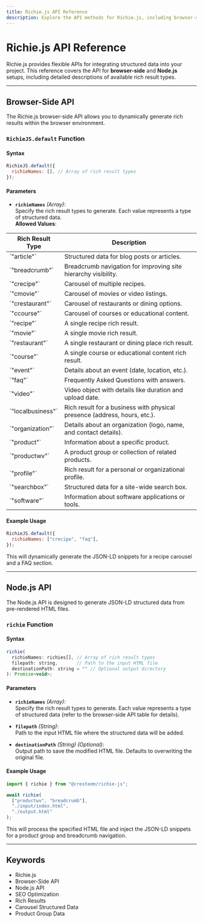 ```yaml
---
title: Richie.js API Reference
description: Explore the API methods for Richie.js, including browser-side and Node.js implementations for rich result generation.
---
```


# Richie.js API Reference

Richie.js provides flexible APIs for integrating structured data into your project. This reference covers the API for **browser-side** and **Node.js** setups, including detailed descriptions of available rich result types.

---

## Browser-Side API

The Richie.js browser-side API allows you to dynamically generate rich results within the browser environment.

### `RichieJS.default` Function

#### Syntax

```javascript
RichieJS.default({
  richieNames: [], // Array of rich result types
});
```

#### Parameters

- **`richieNames`** _(Array)_:  
  Specify the rich result types to generate. Each value represents a type of structured data.  
  **Allowed Values**:


<Table>
  <thead>
    <Tr>
      <Th>Rich Result Type</Th>
      <Th>Description</Th>
    </Tr>
  </thead>
  <tbody>
    <Tr>
      <Td>`"article"`</Td>
      <Td>Structured data for blog posts or articles.</Td>
    </Tr>
    <Tr>
      <Td>`"breadcrumb"`</Td>
      <Td>Breadcrumb navigation for improving site hierarchy visibility.</Td>
    </Tr>
    <Tr>
      <Td>`"crecipe"`</Td>
      <Td>Carousel of multiple recipes.</Td>
    </Tr>
    <Tr>
      <Td>`"cmovie"`</Td>
      <Td>Carousel of movies or video listings.</Td>
    </Tr>
    <Tr>
      <Td>`"crestaurant"`</Td>
      <Td>Carousel of restaurants or dining options.</Td>
    </Tr>
    <Tr>
      <Td>`"ccourse"`</Td>
      <Td>Carousel of courses or educational content.</Td>
    </Tr>
    <Tr>
      <Td>`"recipe"`</Td>
      <Td>A single recipe rich result.</Td>
    </Tr>
    <Tr>
      <Td>`"movie"`</Td>
      <Td>A single movie rich result.</Td>
    </Tr>
    <Tr>
      <Td>`"restaurant"`</Td>
      <Td>A single restaurant or dining place rich result.</Td>
    </Tr>
    <Tr>
      <Td>`"course"`</Td>
      <Td>A single course or educational content rich result.</Td>
    </Tr>
    <Tr>
      <Td>`"event"`</Td>
      <Td>Details about an event (date, location, etc.).</Td>
    </Tr>
    <Tr>
      <Td>`"faq"`</Td>
      <Td>Frequently Asked Questions with answers.</Td>
    </Tr>
    <Tr>
      <Td>`"video"`</Td>
      <Td>Video object with details like duration and upload date.</Td>
    </Tr>
    <Tr>
      <Td>`"localbusiness"`</Td>
      <Td>
        Rich result for a business with physical presence (address, hours,
        etc.).
      </Td>
    </Tr>
    <Tr>
      <Td>`"organization"`</Td>
      <Td>Details about an organization (logo, name, and contact details).</Td>
    </Tr>
    <Tr>
      <Td>`"product"`</Td>
      <Td>Information about a specific product.</Td>
    </Tr>
    <Tr>
      <Td>`"productwv"`</Td>
      <Td>A product group or collection of related products.</Td>
    </Tr>
    <Tr>
      <Td>`"profile"`</Td>
      <Td>Rich result for a personal or organizational profile.</Td>
    </Tr>
    <Tr>
      <Td>`"searchbox"`</Td>
      <Td>Structured data for a site-wide search box.</Td>
    </Tr>
    <Tr>
      <Td>`"software"`</Td>
      <Td>Information about software applications or tools.</Td>
    </Tr>
  </tbody>
</Table>

#### Example Usage

```javascript
RichieJS.default({
  richieNames: ["crecipe", "faq"],
});
```

This will dynamically generate the JSON-LD snippets for a recipe carousel and a FAQ section.

---

## Node.js API

The Node.js API is designed to generate JSON-LD structured data from pre-rendered HTML files.

### `richie` Function

#### Syntax

```javascript
richie(
  richieNames: richies[], // Array of rich result types
  filepath: string,       // Path to the input HTML file
  destinationPath: string = "" // Optional output directory
): Promise<void>;
```

#### Parameters

- **`richieNames`** _(Array)_:  
  Specify the rich result types to generate. Each value represents a type of structured data (refer to the browser-side API table for details).

- **`filepath`** _(String)_:  
  Path to the input HTML file where the structured data will be added.

- **`destinationPath`** _(String)_ _(Optional)_:  
  Output path to save the modified HTML file. Defaults to overwriting the original file.

#### Example Usage

```javascript
import { richie } from "@cresteem/richie-js";

await richie(
  ["productwv", "breadcrumb"],
  "./input/index.html",
  "./output.html"
);
```

This will process the specified HTML file and inject the JSON-LD snippets for a product group and breadcrumb navigation.

---

## Keywords


<ul className={style.keywords}>
  <li>Richie.js</li>
  <li>Browser-Side API</li>
  <li>Node.js API</li>
  <li>SEO Optimization</li>
  <li>Rich Results</li>
  <li>Carousel Structured Data</li>
  <li>Product Group Data</li>
</ul>
